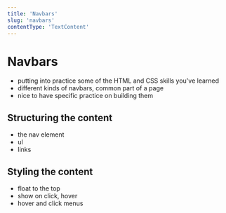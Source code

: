 ```yaml
---
title: 'Navbars'
slug: 'navbars'
contentType: 'TextContent'
---
```


# Navbars

- putting into practice some of the HTML and CSS skills you've learned
- different kinds of navbars, common part of a page
- nice to have specific practice on building them

## Structuring the content

- the nav element
- ul
- links

## Styling the content

- float to the top
- show on click, hover
- hover and click menus
